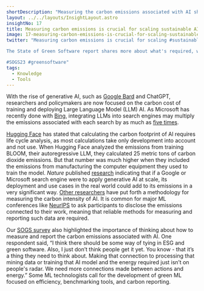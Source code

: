 ```yaml
---
shortDescription: "Measuring the carbon emissions associated with AI should be a high priority."
layout: ../../layouts/InsightLayout.astro
insightNo: 17
title: Measuring carbon emissions is crucial for scaling sustainable AI
image: 17-measuring-carbon-emissions-is-crucial-for-scaling-sustainable-ai.png
twitter: "Measuring carbon emissions is crucial for scaling #sustainable #AI.

The State of Green Software report shares more about what's required, what's been learned, and what's being said. Learn more ➡️ https://stateof.greensoftware.foundation

#SOGS23 #greensoftware"
tags:
  - Knowledge
  - Tools
---
```


With the rise of generative AI, such as [Google Bard](https://blog.google/technology/ai/bard-google-ai-search-updates/) and ChatGPT, researchers and policymakers are now focused on the carbon cost of training and deploying Large Language Model (LLM) AI. As Microsoft has recently done with [Bing](https://blogs.microsoft.com/blog/2023/02/07/reinventing-search-with-a-new-ai-powered-microsoft-bing-and-edge-your-copilot-for-the-web/), integrating LLMs into search engines may multiply the emissions associated with each search by as much as [five times](https://www.wired.com/story/the-generative-ai-search-race-has-a-dirty-secret/).

[Hugging Face](https://www.technologyreview.com/2022/11/14/1063192/were-getting-a-better-idea-of-ais-true-carbon-footprint/?utm_campaign=site_visitor.unpaid.engagement&utm_medium=social&utm_source=Twitter) has stated that calculating the carbon footprint of AI requires life cycle analysis, as most calculations take only development into account and not use. When Hugging Face analyzed the emissions from training BLOOM, their autoregressive LLM, they calculated 25 metric tons of carbon dioxide emissions. But that number was much higher when they included the emissions from manufacturing the computer equipment they used to train the model. _Nature_ published [research](https://www.nature.com/articles/s41558-022-01377-7.epdf?sharing_token=9e-bFueAeSV6vGpPAd-5KtRgN0jAjWel9jnR3ZoTv0PFrrDwT9y68ah6oNg1ZvjBWAxMZ3Ity9XQ-fQRK8yGJZxDTxttsTqmamWfSOS64Zyszg7YlNN2SYCA5pLGADL3wWhuozO9qcTcBnVr0LAMV_lF8b29RNcWtRU5bg8_H0I6BVZxSSpmCEJlgRIVoT9I-VxvZIYdOQP6xmHThhCW6bWLb_TqLnsAB9R91Hge1m0%3D&tracking_referrer=www.technologyreview.com) indicating that if a Google or Microsoft search engine were to apply generative AI at scale, its deployment and use cases in the real world could add to its emissions in a very significant way. [Other researchers](https://www.microsoft.com/en-us/research/uploads/prod/2022/06/CO2_azure_paper.pdf) have put forth a methodology for measuring the carbon intensity of AI. It is common for major ML conferences like [NeurIPS](https://nips.cc/) to ask participants to disclose the emissions connected to their work, meaning that reliable methods for measuring and reporting such data are required.

Our [SOGS survey](/../survey) also highlighted the importance of thinking about how to measure and report the carbon emissions associated with AI. One respondent said, “I think there should be some way of tying in ESG and green software. Also, I just don’t think people get it yet. You know - that it’s a thing they need to think about. Making that connection to processing that mining data or training that AI model and the energy required just isn’t on people's radar. We need more connections made between actions and energy.” Some ML technologists call for the development of green ML focused on efficiency, benchmarking tools, and carbon reporting.